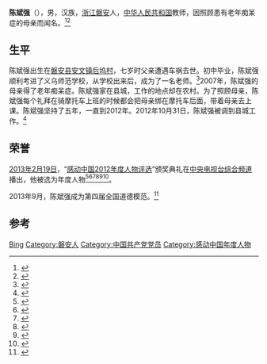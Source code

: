 {{Infobox_Person
| 姓名     = 陈斌强
| 職務     = 
| 時期     = 
| 性別     = 男
| 原名     = 
| 異名     = 
| 筆名     = 
| 字       = 
| 號       = 
| 籍貫     = 
| 出生     = 1976年
| 出生地點 = [[浙江|浙江]][[磐安|磐安]]
| 逝世     = 
| 逝世地點 =  
| 居處     = 
| 職業     = 教师
| 教育程度 = 本科
| 母校     = [[义乌师范学校|义乌师范学校]]
| 政党     = {{CPC}}
| 國籍     = {{PRC}}
| 種族     = [[汉族|汉族]]
| 語言     = [[汉语|汉语]]
| 政黨     = 
| 宗教信仰 = [[共产主义|共产主义]]
| 配偶     = 
| 子女     = 
| 親屬     = 
| 簽名     = 
}}

'''陈斌强'''（{{bd|1976年|}}），男，汉族，[[浙江省|浙江]][[磐安县|磐安]]人，[[中华人民共和国|中华人民共和国]]教师，因照顾患有老年痴呆症的母亲而闻名。<ref>{{Cite web|title=全国师德楷模、全国道德模范、感动中国年度人物，一根布带诠释着大爱师者的责任与表率|url=https://www.thepaper.cn/newsDetail_forward_8708813|accessdate=2021-01-26|work=澎湃新闻}}</ref><ref>{{Cite web|title=陈斌强|url=http://www.wenming.cn/ddmf_296/dsjpxbz/mdfe/qgddmf_4th_list/xlaq/201309/t20130925_1490085.shtml|accessdate=2021-01-26|work=中国文明网}}</ref>

== 生平 ==
陈斌强出生在[[磐安县|磐安县]][[安文镇|安文镇]][[后坞村|后坞村]]，七岁时父亲遭遇车祸去世。初中毕业，陈斌强顺利考进了义乌师范学校，从学校出来后，成为了一名老师。<ref>{{Cite web|title=“不能教好自己的学生，就不是好老师”|url=http://chinadream.youth.cn/syrw/chenbinqiang/syrwmtcf/201303/t20130331_3042503.htm|accessdate=2020-11-20|author=|date=2013-03-22|format=|publisher=中国青年网|language=}}</ref>2007年，陈斌强的母亲得了老年痴呆症。陈斌强家在县城，工作的地点却在农村。为了照顾母亲，陈斌强每个礼拜在骑摩托车上班的时候都会把母亲绑在摩托车后面，带着母亲去上课。陈斌强坚持了五年，一直到2012年。2012年10月31日，陈斌强被调到县城工作。<ref>{{Cite web|title=陈斌强“绑”着妈妈上班感动中国|url=http://chinadream.youth.cn/syrw/chenbinqiang/syrwmtcf/201303/t20130331_3042729.htm|accessdate=2020-11-20|author=|date=2012-10-17|format=|publisher=中国青年网|language=}}</ref>

== 荣誉 ==
[[2013年2月中国大陆|2013年2月19日]]，“[[感动中国年度人物评选|感动中国2012年度人物评选]]”颁奖典礼在[[中国中央电视台综合频道|中央电视台综合频道]]播出，他被选为年度人物<ref>{{Cite web|title=央视揭晓“感动中国”2012年度人物（图）--传媒--人民网|url=http://media.people.com.cn/n/2013/0220/c40606-20536486.html|access-date=2021-07-18|work=media.people.com.cn}}</ref><ref>{{Cite web|title=2012年感动中国获奖人物揭晓|url=http://news.sina.com.cn/c/2013-02-19/213726302529.shtml|access-date=2021-07-18|work=news.sina.com.cn}}</ref><ref>{{Cite web|title=“感动中国2012年度人物评选”揭晓|url=https://china.huanqiu.com/article/9CaKrnJzlbb|access-date=2021-07-18|work=china.huanqiu.com}}</ref><ref>{{Cite web|title=央视揭晓“感动中国”2012年度人物（图） - 中国在线|url=http://www.chinadaily.com.cn/dfpd/shehui/2013-02/20/content_16238818.htm|access-date=2021-07-18|work=www.chinadaily.com.cn}}</ref><ref>{{Cite web|title=“感动中国2012年度人物评选”揭晓_共产党员网|url=http://news.12371.cn/2013/02/19/ARTI1361284040958817.shtml|access-date=2021-07-18|work=news.12371.cn}}</ref><ref>{{Cite web|title=陈斌强：大爱孝亲，感动中国--我的中国梦|url=http://chinadream.youth.cn/syrw/chenbinqiang/201303/t20130329_3038500.htm|accessdate=2020-11-20|author=|date=2013-03-29|format=|publisher=中国青年网|language=}}</ref>。

2013年9月，陈斌强成为第四届全国道德模范。<ref>{{Cite web|title=第四届全国道德模范名单（共54名）--24小时滚动新闻|url=http://www.people.com.cn/24hour/n/2013/0927/c25408-23051081.html|accessdate=2020-11-20|author=|date=2013-09-27|format=|publisher=人民网|language=}}</ref>

== 参考 ==
{{reflist}}

{{感动中国}}

{{Authority control}}
{{DEFAULTSORT:Chen陈}}
[[Category:陈姓|Bing]]
[[Category:磐安人|Category:磐安人]]
[[Category:中国共产党党员|Category:中国共产党党员]]
[[Category:感动中国年度人物|Category:感动中国年度人物]]
